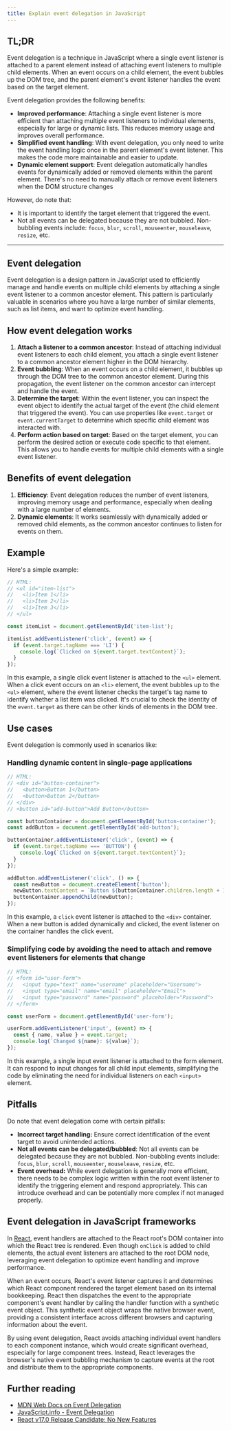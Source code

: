 ```yaml
---
title: Explain event delegation in JavaScript
---
```


## TL;DR

Event delegation is a technique in JavaScript where a single event listener is attached to a parent element instead of attaching event listeners to multiple child elements. When an event occurs on a child element, the event bubbles up the DOM tree, and the parent element's event listener handles the event based on the target element.

Event delegation provides the following benefits:

- **Improved performance**: Attaching a single event listener is more efficient than attaching multiple event listeners to individual elements, especially for large or dynamic lists. This reduces memory usage and improves overall performance.
- **Simplified event handling**: With event delegation, you only need to write the event handling logic once in the parent element's event listener. This makes the code more maintainable and easier to update.
- **Dynamic element support**: Event delegation automatically handles events for dynamically added or removed elements within the parent element. There's no need to manually attach or remove event listeners when the DOM structure changes

However, do note that:

- It is important to identify the target element that triggered the event.
- Not all events can be delegated because they are not bubbled. Non-bubbling events include: `focus`, `blur`, `scroll`, `mouseenter`, `mouseleave`, `resize`, etc.

---

## Event delegation

Event delegation is a design pattern in JavaScript used to efficiently manage and handle events on multiple child elements by attaching a single event listener to a common ancestor element. This pattern is particularly valuable in scenarios where you have a large number of similar elements, such as list items, and want to optimize event handling.

## How event delegation works

1. **Attach a listener to a common ancestor**: Instead of attaching individual event listeners to each child element, you attach a single event listener to a common ancestor element higher in the DOM hierarchy.
1. **Event bubbling**: When an event occurs on a child element, it bubbles up through the DOM tree to the common ancestor element. During this propagation, the event listener on the common ancestor can intercept and handle the event.
1. **Determine the target**: Within the event listener, you can inspect the event object to identify the actual target of the event (the child element that triggered the event). You can use properties like `event.target` or `event.currentTarget` to determine which specific child element was interacted with.
1. **Perform action based on target**: Based on the target element, you can perform the desired action or execute code specific to that element. This allows you to handle events for multiple child elements with a single event listener.

## Benefits of event delegation

1. **Efficiency**: Event delegation reduces the number of event listeners, improving memory usage and performance, especially when dealing with a large number of elements.
1. **Dynamic elements**: It works seamlessly with dynamically added or removed child elements, as the common ancestor continues to listen for events on them.

## Example

Here's a simple example:

```js
// HTML:
// <ul id="item-list">
//   <li>Item 1</li>
//   <li>Item 2</li>
//   <li>Item 3</li>
// </ul>

const itemList = document.getElementById('item-list');

itemList.addEventListener('click', (event) => {
  if (event.target.tagName === 'LI') {
    console.log(`Clicked on ${event.target.textContent}`);
  }
});
```

In this example, a single click event listener is attached to the `<ul>` element. When a click event occurs on an `<li>` element, the event bubbles up to the `<ul>` element, where the event listener checks the target's tag name to identify whether a list item was clicked. It's crucial to check the identity of the `event.target` as there can be other kinds of elements in the DOM tree.

## Use cases

Event delegation is commonly used in scenarios like:

### Handling dynamic content in single-page applications

```js
// HTML:
// <div id="button-container">
//   <button>Button 1</button>
//   <button>Button 2</button>
// </div>
// <button id="add-button">Add Button</button>

const buttonContainer = document.getElementById('button-container');
const addButton = document.getElementById('add-button');

buttonContainer.addEventListener('click', (event) => {
  if (event.target.tagName === 'BUTTON') {
    console.log(`Clicked on ${event.target.textContent}`);
  }
});

addButton.addEventListener('click', () => {
  const newButton = document.createElement('button');
  newButton.textContent = `Button ${buttonContainer.children.length + 1}`;
  buttonContainer.appendChild(newButton);
});
```

In this example, a `click` event listener is attached to the `<div>` container. When a new button is added dynamically and clicked, the event listener on the container handles the click event.

### Simplifying code by avoiding the need to attach and remove event listeners for elements that change

```js
// HTML:
// <form id="user-form">
//   <input type="text" name="username" placeholder="Username">
//   <input type="email" name="email" placeholder="Email">
//   <input type="password" name="password" placeholder="Password">
// </form>

const userForm = document.getElementById('user-form');

userForm.addEventListener('input', (event) => {
  const { name, value } = event.target;
  console.log(`Changed ${name}: ${value}`);
});
```

In this example, a single input event listener is attached to the form element. It can respond to input changes for all child input elements, simplifying the code by eliminating the need for individual listeners on each `<input>` element.

## Pitfalls

Do note that event delegation come with certain pitfalls:

- **Incorrect target handling:** Ensure correct identification of the event target to avoid unintended actions.
- **Not all events can be delegated/bubbled**: Not all events can be delegated because they are not bubbled. Non-bubbling events include: `focus`, `blur`, `scroll`, `mouseenter`, `mouseleave`, `resize`, etc.
- **Event overhead:** While event delegation is generally more efficient, there needs to be complex logic written within the root event listener to identify the triggering element and respond appropriately. This can introduce overhead and can be potentially more complex if not managed properly.

## Event delegation in JavaScript frameworks

In [React](https://react.dev/), event handlers are attached to the React root's DOM container into which the React tree is rendered. Even though `onClick` is added to child elements, the actual event listeners are attached to the root DOM node, leveraging event delegation to optimize event handling and improve performance.

When an event occurs, React's event listener captures it and determines which React component rendered the target element based on its internal bookkeeping. React then dispatches the event to the appropriate component's event handler by calling the handler function with a synthetic event object. This synthetic event object wraps the native browser event, providing a consistent interface across different browsers and capturing information about the event.

By using event delegation, React avoids attaching individual event handlers to each component instance, which would create significant overhead, especially for large component trees. Instead, React leverages the browser's native event bubbling mechanism to capture events at the root and distribute them to the appropriate components.

## Further reading

- [MDN Web Docs on Event Delegation](https://developer.mozilla.org/en-US/docs/Learn/JavaScript/Building_blocks/Events#event_delegation)
- [JavaScript.info - Event Delegation](https://javascript.info/event-delegation)
- [React v17.0 Release Candidate: No New Features](https://legacy.reactjs.org/blog/2020/08/10/react-v17-rc.html#changes-to-event-delegation)
